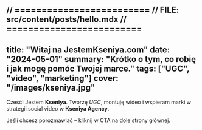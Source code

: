 // =========================
// FILE: src/content/posts/hello.mdx
// =========================
---
title: "Witaj na JestemKseniya.com"
date: "2024-05-01"
summary: "Krótko o tym, co robię i jak mogę pomóc Twojej marce."
tags: ["UGC", "video", "marketing"]
cover: "/images/kseniya.jpg"
---

Cześć! Jestem **Kseniya**. Tworzę *UGC*, montuję wideo i wspieram marki w strategii social video w **Kseniya Agency**. 

Jeśli chcesz porozmawiać – kliknij w CTA na dole strony głównej.
